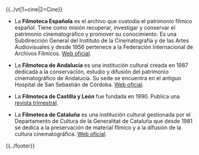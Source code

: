 {{header|1=Filmotecas}}
{{../vt|1=cine|2=Cine}}

* La '''Filmoteca Española''' es el archivo que custodia el patrimonio fílmico español. Tiene como misión recuperar, investigar y conservar el patrimonio cinematográfico y promover su conocimiento. Es una Subdirección General del Instituto de la Cinematografía y de las Artes Audiovisuales y desde 1956 pertenece a la Federación Internacional de Archivos Fílmicos. [http://www.mecd.gob.es/cultura-mecd/areas-cultura/cine/mc/fe/portada.html Web oficial].

* La '''Filmoteca de Andalucía''' es una institución cultural creada en 1987 dedicada a la conservación, estudio y difusión del patrimonio cinematográfico de Andalucía. Su sede se encuentra en el antiguo Hospital de San Sebastián de Córdoba. [http://www.filmotecadeandalucia.com Web oficial].

* La '''Filmoteca de Castilla y León''' fue fundada en 1990. Publica una [http://www.filmotecadecastillayleon.es/revista-digital.php revista trimestral].

* La '''Filmoteca de Cataluña''' es una institución cultural gestionada por el Departamento de Cultura de la Generalitat de Cataluña que desde 1981 se dedica a la preservación de material fílmico y a la difusión de la cultura cinematográfica. [http://www.filmoteca.cat Web oficial].

{{../footer}}
